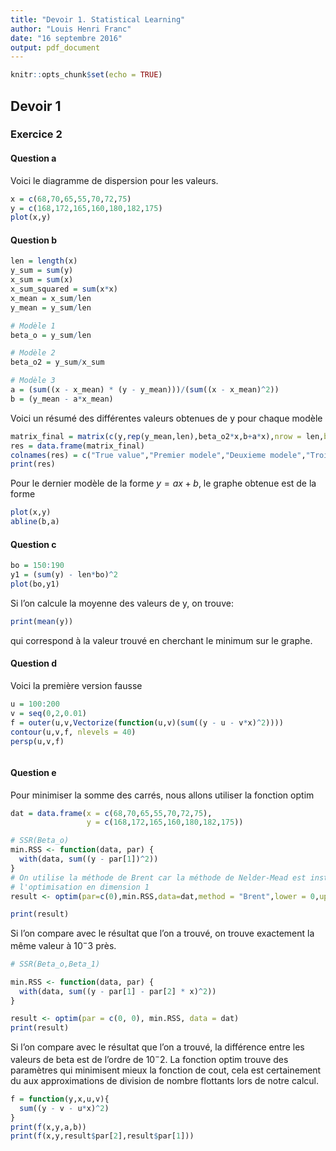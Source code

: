 ```yaml
---
title: "Devoir 1. Statistical Learning"
author: "Louis Henri Franc"
date: "16 septembre 2016"
output: pdf_document
---
```


```r
knitr::opts_chunk$set(echo = TRUE)
```

## Devoir 1

### Exercice 2
#### Question a
Voici le diagramme de dispersion pour les valeurs.
```r
x = c(68,70,65,55,70,72,75)
y = c(168,172,165,160,180,182,175)
plot(x,y)
```

#### Question b
```r
len = length(x)
y_sum = sum(y)
x_sum = sum(x)
x_sum_squared = sum(x*x)
x_mean = x_sum/len
y_mean = y_sum/len
```

```r
# Modèle 1
beta_o = y_sum/len

# Modèle 2
beta_o2 = y_sum/x_sum

# Modèle 3
a = (sum((x - x_mean) * (y - y_mean)))/(sum((x - x_mean)^2))
b = (y_mean - a*x_mean)
```
Voici un résumé des différentes valeurs obtenues de y pour chaque modèle
```r
matrix_final = matrix(c(y,rep(y_mean,len),beta_o2*x,b+a*x),nrow = len,byrow = FALSE)
res = data.frame(matrix_final)
colnames(res) = c("True value","Premier modele","Deuxieme modele","Troisieme modele")
print(res)
```
Pour le dernier modèle de la forme $y = ax + b$, le graphe obtenue est de la forme 
```r
plot(x,y)
abline(b,a)
```

#### Question c
```r
bo = 150:190
y1 = (sum(y) - len*bo)^2
plot(bo,y1)
```

Si l'on calcule la moyenne des valeurs de y, on trouve:
```r
print(mean(y))
```
qui correspond à la valeur trouvé en cherchant le minimum sur le graphe.

#### Question d
Voici la première version fausse
```r
u = 100:200
v = seq(0,2,0.01)
f = outer(u,v,Vectorize(function(u,v)(sum((y - u - v*x)^2))))
contour(u,v,f, nlevels = 40)
persp(u,v,f)
```

```r


```
#### Question e
Pour minimiser la somme des carrés, nous allons utiliser la fonction optim
```r
dat = data.frame(x = c(68,70,65,55,70,72,75),
                 y = c(168,172,165,160,180,182,175))
```
```r
# SSR(Beta_o)
min.RSS <- function(data, par) {
  with(data, sum((y - par[1])^2))
}
# On utilise la méthode de Brent car la méthode de Nelder-Mead est instable pour  
# l'optimisation en dimension 1
result <- optim(par=c(0),min.RSS,data=dat,method = "Brent",lower = 0,upper = 200)

print(result)
```
Si l'on compare avec le résultat que l'on a trouvé, on trouve exactement la même valeur à $10^-{3}$ près.
```r
# SSR(Beta_o,Beta_1)

min.RSS <- function(data, par) {
  with(data, sum((y - par[1] - par[2] * x)^2))
}

result <- optim(par = c(0, 0), min.RSS, data = dat)
print(result)
```
Si l'on compare avec le résultat que l'on a trouvé, la différence entre les valeurs de beta est de l'ordre de $10^-2$. La fonction optim trouve des paramètres qui minimisent mieux la fonction de cout, cela est certainement du aux approximations de division de nombre flottants lors de notre calcul.
```r
f = function(y,x,u,v){
  sum((y - v - u*x)^2)
}
print(f(x,y,a,b))
print(f(x,y,result$par[2],result$par[1]))
```
